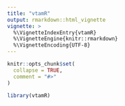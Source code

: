 ```yaml
---
title: "vtamR"
output: rmarkdown::html_vignette
vignette: >
  %\VignetteIndexEntry{vtamR}
  %\VignetteEngine{knitr::rmarkdown}
  %\VignetteEncoding{UTF-8}
---
```


```r
knitr::opts_chunk$set(
  collapse = TRUE,
  comment = "#>"
)
```

```r
library(vtamR)
```
